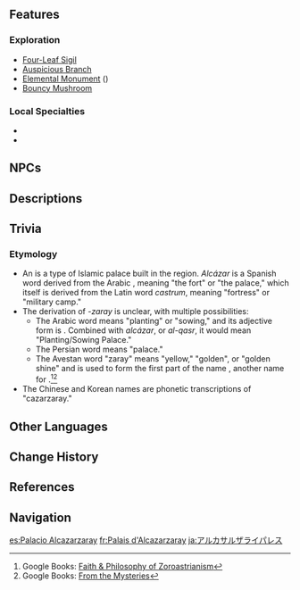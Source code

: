 {{Location Infobox
|image        = The Palace of Alcazarzaray.png
|type         = Subarea
|region       = Sumeru
|subregion    = Dharma Forest
|area         = Lokapala Jungle
}}
{{Location Intro|description=<p>The Palace of Alcazarzaray is owned by [[Dori]]. It was designed by [[Kaveh]] and is considered to be his magnum opus.</p>}}
<!--
==Points of Interest==
{{Locations by Category Table|type=Points of Interest}}

==Quests==
{{Quests by Category List|heo=1}}
-->
==Features==
===Exploration===
* [[Four-Leaf Sigil]]
* [[Auspicious Branch]]
* [[Elemental Monument]] ({{Dendro}})
* [[Bouncy Mushroom]]

===Local Specialties===
* {{Item|Padisarah}}
* {{Item|Nilotpala Lotus}}

==NPCs==
{{column|2|
* [[Ehsan]]
* [[Gaston]] &mdash; Reporter, [[The Steambird]]
* [[Goshtasb]] &mdash; Butler
* [[Mandana]]
* [[Rajavi]] &mdash; Merchant
* [[Sasani]] &mdash; Student
* [[Shaghayeh]]
* [[Soltani]]
* [[Zhila]] &mdash; Merchant
}}

==Descriptions==
{{Description|A purple garden lies before the palace in the depths of the woods. The flowers dance and the warblers sing — a more fitting scene for a lovely encounter one could not find.|Viewpoint, [[Memory of Alcazarzaray]]}}

==Trivia==
===Etymology===
* An ''{{w|alcázar}}'' is a type of Islamic palace built in the {{w|al-Andalus}} region. ''Alcázar'' is a Spanish word derived from the Arabic {{lang|mini=1|ar=القصر|ar_rm=al-qaṣr}}, meaning "the fort" or "the palace," which itself is derived from the Latin word ''castrum'', meaning "fortress" or "military camp."
* The derivation of ''-zaray'' is unclear, with multiple possibilities:
** The Arabic word {{lang|mini=1|ar={{wt|زرع|زَرَعَ|Pronunciation_1}}|ar_rm=zaraʿa}} means "planting" or "sowing," and its adjective form is {{lang|mini=1|ar=زَرْعَيْ|ar_rm=zaray}}. Combined with ''alcázar'', or ''al-qasr'', it would mean "Planting/Sowing Palace."
** The Persian word {{lang|mini=1|fa={{wt|سرای||Persian}}|fa_rm=sarây}} means "palace."
** The Avestan word "zaray" means "yellow," "golden", or "golden shine" and is used to form the first part of the name {{w|Zarathustra}}, another name for {{w|Zoraster}}.<ref>Google Books: [https://www.google.ca/books/edition/Faith_philosophy_of_Zoroastrianism/4lNPn6kQEAcC?gbpv=1&dq=zaray&pg=PA14 Faith & Philosophy of Zoroastrianism]</ref><ref>Google Books: [https://www.google.ca/books/edition/From_the_Mysteries/hvvoDwAAQBAJ?gbpv=1&pg=PA148 From the Mysteries]</ref>
* The Chinese and Korean names are phonetic transcriptions of "cazarzaray."
<!--
==Soundtracks==
The following [[soundtrack]]s are played at {{subst:PAGENAME}}.
{{Soundtracks by Category Table|{{subst:PAGENAME}} Soundtracks}}
-->
==Other Languages==
{{Other Languages|default_hidden=1
|en      = Palace of Alcazarzaray
|zhs     = 卡萨扎莱宫
|zhs_rm  = Kǎsàzhālái-gōng
|zht     = 卡薩扎萊宮
|zht_rm  = Kǎsàzhālái-gōng
|ja      = アルカサルザライパレス
|ja_rm   = Arukasaruzarai Paresu
|ko      = 카자르자레궁
|ko_rm   = Kajareujare-Gung
|es      = Palacio Alcazarzaray
|fr      = Palais d'Alcazarzaray
|ru      = Дворец Алькасар-сарай
|th      = วัง Alcazarzaray
|th_rm   = Wang Alcazarzaray
|vi      = Cung Điện Alcazarzaray
|de      = Palast Alcazarzaray
|id      = Istana Alcazarzaray
|pt      = Palácio Alzarzaray
|tr      = Alkazar Sarayı
|it      = Palazzo di Alcazarzaray
}}

==Change History==
{{Change History|3.0}}

==References==
{{Reflist}}

==Navigation==
{{Area Navbox|Sumeru}}

[[es:Palacio Alcazarzaray]]
[[fr:Palais d'Alcazarzaray]]
[[ja:アルカサルザライパレス]]